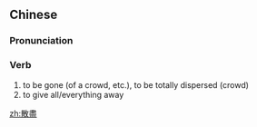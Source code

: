 {{also|散尽}}
==Chinese==
{{zh-forms|s=散尽}}

===Pronunciation===
{{zh-pron
|m=sànjìn
|cat=v
}}

===Verb===
{{zh-verb}}

# to be gone (of a crowd, etc.), to be totally dispersed (crowd)
# to give all/everything away

[[zh:散盡]]